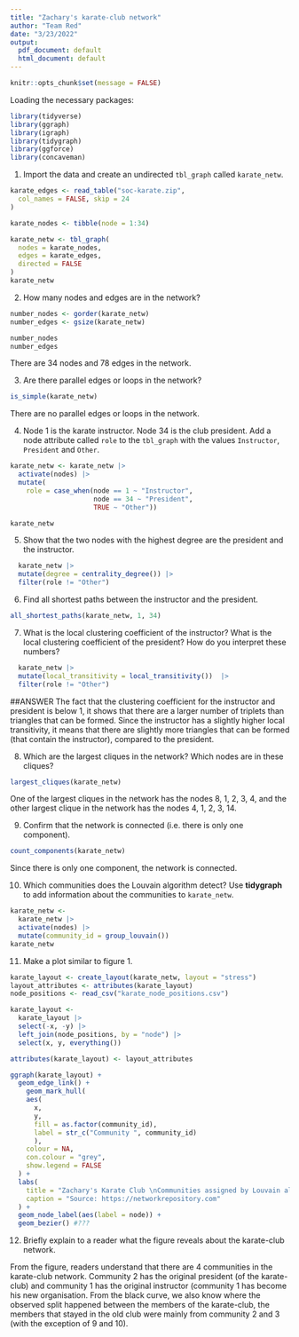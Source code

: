 ```yaml
---
title: "Zachary's karate-club network"
author: "Team Red"
date: "3/23/2022"
output:
  pdf_document: default
  html_document: default
---
```


```r
knitr::opts_chunk$set(message = FALSE)
```

Loading the necessary packages:
```r
library(tidyverse)
library(ggraph)
library(igraph)
library(tidygraph)
library(ggforce)
library(concaveman)
```

(1) Import the data and create an undirected `tbl_graph` called `karate_netw`.
```r
karate_edges <- read_table("soc-karate.zip",
  col_names = FALSE, skip = 24
)

karate_nodes <- tibble(node = 1:34)

karate_netw <- tbl_graph(
  nodes = karate_nodes,
  edges = karate_edges,
  directed = FALSE
)
karate_netw
```
(2) How many nodes and edges are in the network?
```r
number_nodes <- gorder(karate_netw)
number_edges <- gsize(karate_netw)

number_nodes
number_edges
```
\Ans There are 34 nodes and 78 edges in the network. 

(3) Are there parallel edges or loops in the network?
```r
is_simple(karate_netw)
```
\Ans There are no parallel edges or loops in the network. 

(4) Node 1 is the karate instructor. Node 34 is the club president. Add a node attribute called `role` to the `tbl_graph` with the values `Instructor`, `President` and `Other`.
```r
karate_netw <- karate_netw |>
  activate(nodes) |>
  mutate(
    role = case_when(node == 1 ~ "Instructor",
                     node == 34 ~ "President",
                     TRUE ~ "Other"))

karate_netw
```

(5) Show that the two nodes with the highest degree are the president and the instructor.
```r
  karate_netw |>
  mutate(degree = centrality_degree()) |>
  filter(role != "Other")

```

(6) Find all shortest paths between the instructor and the president.
```r
all_shortest_paths(karate_netw, 1, 34)
```

(7) What is the local clustering coefficient of the instructor? What is the local clustering coefficient of the president? How do you interpret these numbers?
```r
  karate_netw |>
  mutate(local_transitivity = local_transitivity())  |>
  filter(role != "Other") 
```
##ANSWER
The fact that the clustering coefficient for the instructor and president is below 1, it shows that there are a larger number of triplets than triangles that can be formed. Since the instructor has a slightly higher local transitivity, it means that there are slightly more triangles that can be formed (that contain the instructor), compared to the president. 

(8) Which are the largest cliques in the network? Which nodes are in these cliques?
```r
largest_cliques(karate_netw)
```
\Ans One of the largest cliques in the network has the nodes 8, 1, 2, 3, 4, and the other largest clique in the network has the nodes 4, 1, 2, 3, 14.

(9) Confirm that the network is connected (i.e. there is only one component).
```r
count_components(karate_netw)
```
\Ans Since there is only one component, the network is connected.

(10) Which communities does the Louvain algorithm detect? Use **tidygraph** to add information about the communities to `karate_netw`.
```r
karate_netw <- 
  karate_netw |>
  activate(nodes) |>
  mutate(community_id = group_louvain())
karate_netw
```
(11) Make a plot similar to figure 1.
```r
karate_layout <- create_layout(karate_netw, layout = "stress")
layout_attributes <- attributes(karate_layout)
node_positions <- read_csv("karate_node_positions.csv")

karate_layout <-
  karate_layout |>
  select(-x, -y) |>
  left_join(node_positions, by = "node") |>
  select(x, y, everything())

attributes(karate_layout) <- layout_attributes

ggraph(karate_layout) +
  geom_edge_link() +
    geom_mark_hull(
    aes(
      x, 
      y, 
      fill = as.factor(community_id), 
      label = str_c("Community ", community_id)
      ), 
    colour = NA, 
    con.colour = "grey", 
    show.legend = FALSE
  ) +
  labs(
    title = "Zachary's Karate Club \nCommunities assigned by Louvain algorithm",
    caption = "Source: https://networkrepository.com"
  ) +
  geom_node_label(aes(label = node)) +
  geom_bezier() #???
```

(12) Briefly explain to a reader what the figure reveals about the karate-club network. 

\Ans From the figure, readers understand that there are 4 communities in the karate-club network. Community 2 has the original president (of the karate-club) and community 1 has the original instructor (community 1 has become his new organisation. From the black curve, we also know where the observed split happened between the members of the karate-club, the members that stayed in the old club were mainly from community 2 and 3 (with the exception of 9 and 10). 